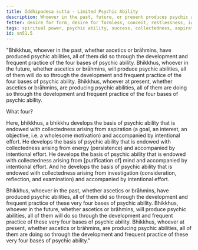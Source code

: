 ```yaml
---
title: Iddhipadesa sutta - Limited Psychic Ability
description: Whoever in the past, future, or present produces psychic abilities, all of them do so through the development and frequent practice of the four bases of psychic ability.
fetter: desire for form, desire for formless, conceit, restlessness, ignorance
tags: spiritual power, psychic ability, success, collectedness, aspiration, persistence, energy, mind, investigation, reflection, close examination, sn, sn45-56, sn51
id: sn51.5
---
```


"Bhikkhus, whoever in the past, whether ascetics or brāhmins, have produced psychic abilities, all of them did so through the development and frequent practice of the four bases of psychic ability. Bhikkhus, whoever in the future, whether ascetics or brāhmins, will produce psychic abilities, all of them will do so through the development and frequent practice of the four bases of psychic ability. Bhikkhus, whoever at present, whether ascetics or brāhmins, are producing psychic abilities, all of them are doing so through the development and frequent practice of the four bases of psychic ability.

What four?

Here, bhikkhus, a bhikkhu develops the basis of psychic ability that is endowed with collectedness arising from aspiration (a goal, an interest, an objective, i.e. a wholesome motivation) and accompanied by intentional effort. He develops the basis of psychic ability that is endowed with collectedness arising from energy (persistence) and accompanied by intentional effort. He develops the basis of psychic ability that is endowed with collectedness arising from [purification of] mind and accompanied by intentional effort. And he develops the basis of psychic ability that is endowed with collectedness arising from investigation (consideration, reflection, and examination) and accompanied by intentional effort.

Bhikkhus, whoever in the past, whether ascetics or brāhmins, have produced psychic abilities, all of them did so through the development and frequent practice of these very four bases of psychic ability. Bhikkhus, whoever in the future, whether ascetics or brāhmins, will produce psychic abilities, all of them will do so through the development and frequent practice of these very four bases of psychic ability. Bhikkhus, whoever at present, whether ascetics or brāhmins, are producing psychic abilities, all of them are doing so through the development and frequent practice of these very four bases of psychic ability."